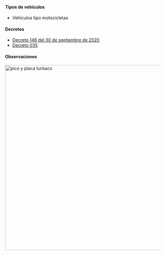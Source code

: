
#### Tipos de vehículos

- Vehículos tipo motocicletas

#### Decretos

- [Decreto 146 del 30 de septiembre de 2020](https://transitoturbaco.gov.co/uploads/3/2019-05/DECRETO%20146%2030-9-2020.pdf)
- [Decreto 035]()

#### Observaciones

<Image
  alt="pico y placa turbaco"
  src="/turbaco/pico-y-placa-turbaco.jpg"
  width="600"
  height="600"
/>

